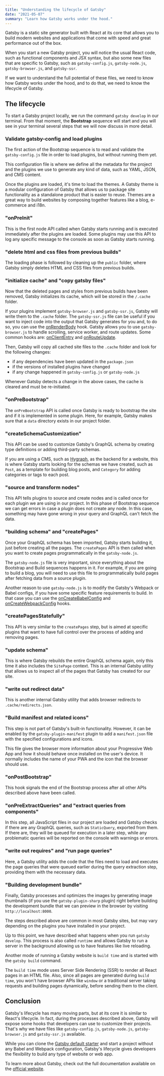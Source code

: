 ```yaml
---
title: "Understanding the lifecycle of Gatsby"
date: "2021-05-07"
summary: "Learn how Gatsby works under the hood."
---
```


Gatsby is a static site generator built with React at its core that allows you to build modern websites and applications that come with speed and great performance out of the box.

When you start a new Gatsby project, you will notice the usual React code, such as functional components and JSX syntax, but also some new files that are specific to Gatsby, such as `gatsby-config.js`, `gatsby-node.js`, `gatsby-browser.js`, and `gatsby-ssr`.

If we want to understand the full potential of these files, we need to know how Gatsby works under the hood, and to do that, we need to know the lifecycle of Gatsby.

## The lifecycle

To start a Gatsby project locally, we run the command `gatsby develop` in our terminal. From that moment, the **Bootstrap** sequence will start and you will see in your terminal several steps that we will now discuss in more detail.

### Validate gatsby-config and load plugins

The first action of the Bootstrap sequence is to read and validate the `gatsby-config.js` file in order to load plugins, but without running them yet.

This configuration file is where we define all the metadata for the project and the plugins we use to generate any kind of data, such as YAML, JSON, and CMS content.

Once the plugins are loaded, it's time to load the themes. A Gatsby theme is a modular configuration of Gatsby that allows us to package site functionality as a standalone product that is easier to reuse. Themes are a great way to build websites by composing together features like a blog, e-commerce and i18n.

### "onPreInit"

This is the first node API called when Gatsby starts running and is executed immediately after the plugins are loaded. Some plugins may use this API to log any specific message to the console as soon as Gatsby starts running.

### "delete html and css files from previous builds"

The loading phase is followed by cleaning up the `public` folder, where Gatsby simply deletes HTML and CSS files from previous builds.

### "initialize cache" and "copy gatsby files"

Now that the deleted pages and styles from previous builds have been removed, Gatsby initializes its cache, which will be stored in the `/.cache` folder.

If your plugins implement `gatsby-browser.js` and `gatsby-ssr.js`, Gatsby will write them to the `.cache` folder. The `gatsby-ssr.js` file can be useful if you want to inject code into the output that Gatsby generates for you and, to do so, you can use the [onRenderBody](https://www.gatsbyjs.com/docs/reference/config-files/gatsby-ssr/#onRenderBody) hook. Gatsby allows you to use `gatsby-browser.js` to handle scrolling, service worker, and route updates. Some common hooks are: [onClientEntry](https://www.gatsbyjs.com/docs/reference/config-files/gatsby-browser/#onClientEntry) and [onRouteUpdate](https://www.gatsbyjs.com/docs/reference/config-files/gatsby-browser/#onRouteUpdate).

Then, Gatsby will copy all cached site files to the `.cache` folder and look for the following changes:

- if any dependencies have been updated in the `package.json`
- if the versions of installed plugins have changed
- if any change happened in `gatsby-config.js` or `gatsby-node.js`

Whenever Gatsby detects a change in the above cases, the cache is cleared and must be re-initiated.

### "onPreBootstrap"

The `onPreBootstrap` API is called once Gatsby is ready to bootstrap the site and if it is implemented in some plugin. Here, for example, Gatsby makes sure that a `data` directory exists in our project folder.

### "createSchemaCustomization"

This API can be used to customize Gatsby's GraphQL schema by creating type definitions or adding third-party schemas.

If you are using a CMS, such as [Hygraph](https://hygraph.com), as the backend for a website, this is where Gatsby starts looking for the schemas we have created, such as `Post`, as a template for building blog posts, and `Category` for adding categories or tags to each post.

### "source and transform nodes"

This API tells plugins to source and create nodes and is called once for each plugin we are using in our project.
In this phase of Bootstrap sequence we can get errors in case a plugin does not create any node. In this case, something may have gone wrong in your query and GraphQL can't fetch the data.

### "building schema" and "createPages"

Once your GraphQL schema has been imported, Gatsby starts building it, just before creating all the pages. The `createPages` API is then called when you want to create pages programmatically in the `gatsby-node.js`.

The `gatsby-node.js` file is very important, since everything about the Bootstrap and Build sequences happens in it. For example, if you are going to build a blog, you will need to use this file to programmatically build pages after fetching data from a source plugin.

Another reason to use `gatsby-node.js` is to modify the Gatsby's Webpack or Babel configs, if you have some specific feature requirements to build. In that case you can use the [onCreateBabelConfig](https://www.gatsbyjs.com/docs/reference/config-files/gatsby-node/#onCreateBabelConfig) and [onCreateWebpackConfig](https://www.gatsbyjs.com/docs/reference/config-files/gatsby-node/#onCreateWebpackConfig) hooks.

### "createPagesStatefully"

This API is very similar to the `createPages` step, but is aimed at specific plugins that want to have full control over the process of adding and removing pages.

### "update schema"

This is where Gatsby rebuilds the entire GraphQL schema again, only this time it also includes the `SitePage` context. This is an internal Gatsby utility that allows us to inspect all of the pages that Gatsby has created for our site.

### "write out redirect data"

This is another internal Gatsby utility that adds browser redirects to `.cache/redirects.json`.

### "Build manifest and related icons"

This step is not part of Gatsby's built-in functionality. However, it can be enabled by the `gatsby-plugin-manifest` plugin to add a `manifest.json` file with the specified configurations and icons.

This file gives the browser more information about your Progressive Web App and how it should behave once installed on the user's device. It normally includes the name of your PWA and the icon that the browser should use.

### "onPostBootstrap"

This hook signals the end of the Bootstrap process after all other APIs described above have been called.

### "onPreExtractQueries" and "extract queries from components"

In this step, all JavaScript files in our project are loaded and Gatsby checks if there are any GraphQL queries, such as `StaticQuery`, exported from them.
If there are, they will be queued for execution in a later step, while any problematic queries will be reported on the console with warnings or errors.

### "write out requires" and "run page queries"

Here, a Gatsby utility adds the code that the files need to load and executes the page queries that were queued earlier during the query extraction step, providing them with the necessary data.

### "Building development bundle"

Finally, Gatsby processes and optimizes the images by generating image thumbnails (if you use the `gatsby-plugin-sharp` plugin) right before building the development bundle that we can preview in the browser by visiting `http://localhost:8000`.

The steps described above are common in most Gatsby sites, but may vary depending on the plugins you have installed in your project.

Up to this point, we have described what happens when you run `gatsby develop`. This process is also called `runtime` and allows Gatsby to run a server in the background allowing us to have features like live reloading.

Another mode of running a Gatsby website is `build time` and is started with the `gatsby build` command.

The `build time` mode uses Server Side Rendering (SSR) to render all React pages in an HTML file. Also, since all pages are generated during `build time`, you won't have browser APIs like `window` or a traditional server taking requests and building pages dynamically, before sending them to the client.

## Conclusion

Gatsby's lifecycle has many moving parts, but at its core it is similar to React's lifecycle. In fact, during the processes described above, Gatsby will expose some hooks that developers can use to customize their projects. That's why we have files like `gatsby-config.js`, `gatsby-node.js`, `gatsby-browser.js` and `gatsby-ssr.js` available.

While you can clone the [Gatsby default starter](https://github.com/gatsbyjs/gatsby-starter-default) and start a project without any Babel and Webpack configuration, Gatsby's lifecycle gives developers the flexibility to build any type of website or web app.

To learn more about Gatsby, check out the full documentation available on the [official website](https://www.gatsbyjs.com).
